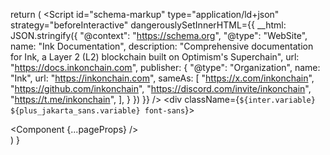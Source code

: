 
  return (
    <ThemeProvider attribute="class">
      <Script
        id="schema-markup"
        type="application/ld+json"
        strategy="beforeInteractive"
        dangerouslySetInnerHTML={{
          __html: JSON.stringify({
            "@context": "https://schema.org",
            "@type": "WebSite",
            name: "Ink Documentation",
            description: "Comprehensive documentation for Ink, a Layer 2 (L2) blockchain built on Optimism's Superchain",
            url: "https://docs.inkonchain.com",
            publisher: {
              "@type": "Organization",
              name: "Ink",
              url: "https://inkonchain.com",
              sameAs: [
                "https://x.com/inkonchain",
                "https://github.com/inkonchain",
                "https://discord.com/invite/inkonchain",
                "https://t.me/inkonchain",
              ],
            }
          })
        }}
      />
      <div className={`${inter.variable} ${plus_jakarta_sans.variable} font-sans`}>
        <div className="bg-white dark:bg-magic-black">
          <Component {...pageProps} />
        </div>
      </div>
    </ThemeProvider>
  )
} 
